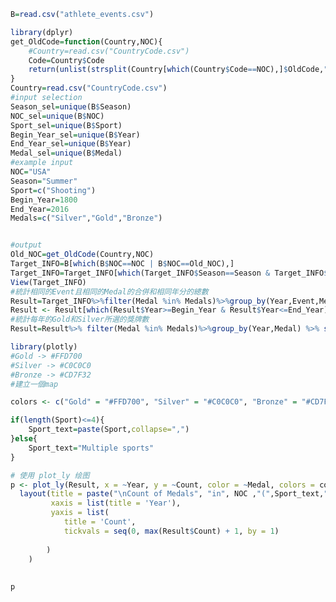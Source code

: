 ```R
B=read.csv("athlete_events.csv")
```


```R

library(dplyr)
get_OldCode=function(Country,NOC){
    #Country=read.csv("CountryCode.csv")
    Code=Country$Code
    return(unlist(strsplit(Country[which(Country$Code==NOC),]$OldCode," ")))
}
Country=read.csv("CountryCode.csv")
#input selection
Season_sel=unique(B$Season)
NOC_sel=unique(B$NOC)
Sport_sel=unique(B$Sport)
Begin_Year_sel=unique(B$Year)
End_Year_sel=unique(B$Year)
Medal_sel=unique(B$Medal)
#example input
NOC="USA"
Season="Summer"
Sport=c("Shooting")
Begin_Year=1800
End_Year=2016
Medals=c("Silver","Gold","Bronze")


#output
Old_NOC=get_OldCode(Country,NOC)
Target_INFO=B[which(B$NOC==NOC | B$NOC==Old_NOC),]
Target_INFO=Target_INFO[which(Target_INFO$Season==Season & Target_INFO$Sport==Sport),]
View(Target_INFO)
#統計相同的Event且相同的Medal的合併和相同年分的總數
Result=Target_INFO%>%filter(Medal %in% Medals)%>%group_by(Year,Event,Medal) %>% summarise(Count = 1)
Result <- Result[which(Result$Year>=Begin_Year & Result$Year<=End_Year),]
#統計每年的Gold和Silver所選的獎牌數
Result=Result%>% filter(Medal %in% Medals)%>%group_by(Year,Medal) %>% summarise(Count = sum(Count))


```

```R
library(plotly)
#Gold -> #FFD700
#Silver -> #C0C0C0
#Bronze -> #CD7F32
#建立一個map

colors <- c("Gold" = "#FFD700", "Silver" = "#C0C0C0", "Bronze" = "#CD7F32")

if(length(Sport)<=4){
    Sport_text=paste(Sport,collapse=",")
}else{
    Sport_text="Multiple sports"
}

# 使用 plot_ly 绘图
p <- plot_ly(Result, x = ~Year, y = ~Count, color = ~Medal, colors = colors, type = 'bar') %>%
  layout(title = paste("\nCount of Medals", "in", NOC ,"(",Sport_text,")"),
         xaxis = list(title = 'Year'),
         yaxis = list(
            title = 'Count',
            tickvals = seq(0, max(Result$Count) + 1, by = 1)
            
        )
    )
        
  
p
```